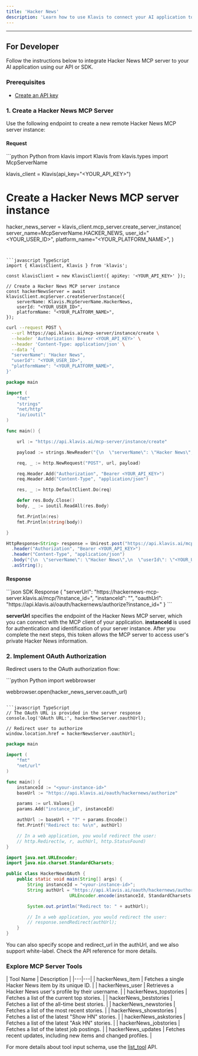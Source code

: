 ```yaml
---
title: 'Hacker News'
description: 'Learn how to use Klavis to connect your AI application to Hacker News MCP Server'
---
```



<NoCodeSnippet />

---

## For Developer

Follow the instructions below to integrate Hacker News MCP server to your AI application using our API or SDK.

### Prerequisites

- [Create an API key](https://www.klavis.ai/home/api-keys)

### 1. Create a Hacker News MCP Server

Use the following endpoint to create a new remote Hacker News MCP server instance:

#### Request
<CodeGroup>
```python Python
from klavis import Klavis
from klavis.types import McpServerName

klavis_client = Klavis(api_key="<YOUR_API_KEY>")

# Create a Hacker News MCP server instance
hacker_news_server = klavis_client.mcp_server.create_server_instance(
    server_name=McpServerName.HACKER_NEWS,
    user_id="<YOUR_USER_ID>",
    platform_name="<YOUR_PLATFORM_NAME>",
)
```


```javascript TypeScript
import { KlavisClient, Klavis } from 'klavis';

const klavisClient = new KlavisClient({ apiKey: '<YOUR_API_KEY>' });

// Create a Hacker News MCP server instance
const hackerNewsServer = await klavisClient.mcpServer.createServerInstance({
    serverName: Klavis.McpServerName.HackerNews,
    userId: "<YOUR_USER_ID>",
    platformName: "<YOUR_PLATFORM_NAME>",
});
```


```bash cURL
curl --request POST \
  --url https://api.klavis.ai/mcp-server/instance/create \
  --header 'Authorization: Bearer <YOUR_API_KEY>' \
  --header 'Content-Type: application/json' \
  --data '{
  "serverName": "Hacker News",
  "userId": "<YOUR_USER_ID>",
  "platformName": "<YOUR_PLATFORM_NAME>",
}'
```

```go Go
package main

import (
	"fmt"
	"strings"
	"net/http"
	"io/ioutil"
)

func main() {

	url := "https://api.klavis.ai/mcp-server/instance/create"

	payload := strings.NewReader("{\n  \"serverName\": \"Hacker News\",\n  \"userId\": \"<YOUR_USER_ID>\",\n  \"platformName\": \"<YOUR_PLATFORM_NAME>\",\n}")

	req, _ := http.NewRequest("POST", url, payload)

	req.Header.Add("Authorization", "Bearer <YOUR_API_KEY>")
	req.Header.Add("Content-Type", "application/json")

	res, _ := http.DefaultClient.Do(req)

	defer res.Body.Close()
	body, _ := ioutil.ReadAll(res.Body)

	fmt.Println(res)
	fmt.Println(string(body))

}
```

```java Java
HttpResponse<String> response = Unirest.post("https://api.klavis.ai/mcp-server/instance/create")
  .header("Authorization", "Bearer <YOUR_API_KEY>")
  .header("Content-Type", "application/json")
  .body("{\n  \"serverName\": \"Hacker News\",\n  \"userId\": \"<YOUR_USER_ID>\",\n  \"platformName\": \"<YOUR_PLATFORM_NAME>\",\n}")
  .asString();
```
</CodeGroup>

#### Response
<CodeGroup>
```json SDK Response
{
  "serverUrl": "https://hackernews-mcp-server.klavis.ai/mcp/?instance_id=<instance-id>",
  "instanceId": "<instance-id>",
  "oauthUrl": "https://api.klavis.ai/oauth/hackernews/authorize?instance_id=<instance-id>"
}
```
</CodeGroup>

<Check>**serverUrl** specifies the endpoint of the Hacker News MCP server, which you can connect with the MCP client of your application.</Check>
<Note>**instanceId** is used for authentication and identification of your server instance. After you complete the next steps, this token allows the MCP server to access user's private Hacker News information.</Note>

### 2. Implement OAuth Authorization

Redirect users to the OAuth authorization flow:

<CodeGroup>
```python Python
import webbrowser

webbrowser.open(hacker_news_server.oauth_url)
```

```javascript TypeScript
// The OAuth URL is provided in the server response
console.log('OAuth URL:', hackerNewsServer.oauthUrl);

// Redirect user to authorize
window.location.href = hackerNewsServer.oauthUrl;
```

```go Go
package main

import (
    "fmt"
    "net/url"
)

func main() {
    instanceId := "<your-instance-id>"
    baseUrl := "https://api.klavis.ai/oauth/hackernews/authorize"

    params := url.Values{}
    params.Add("instance_id", instanceId)

    authUrl := baseUrl + "?" + params.Encode()
    fmt.Printf("Redirect to: %s\n", authUrl)

    // In a web application, you would redirect the user:
    // http.Redirect(w, r, authUrl, http.StatusFound)
}
```

```java Java
import java.net.URLEncoder;
import java.nio.charset.StandardCharsets;

public class HackerNewsOAuth {
    public static void main(String[] args) {
        String instanceId = "<your-instance-id>";
        String authUrl = "https://api.klavis.ai/oauth/hackernews/authorize?instance_id=" +
                        URLEncoder.encode(instanceId, StandardCharsets.UTF_8);

        System.out.println("Redirect to: " + authUrl);

        // In a web application, you would redirect the user:
        // response.sendRedirect(authUrl);
    }
}
```
</CodeGroup>

<Tip>
You can also specify scope and redirect_url in the authUrl, and we also support white-label. Check the API reference for more details.
</Tip>

### Explore MCP Server Tools

<Accordion title="Tools Information">
| Tool Name | Description |
|---|---|
| hackerNews_item | Fetches a single Hacker News item by its unique ID. |
| hackerNews_user | Retrieves a Hacker News user's profile by their username. |
| hackerNews_topstories | Fetches a list of the current top stories. |
| hackerNews_beststories | Fetches a list of the all-time best stories. |
| hackerNews_newstories | Fetches a list of the most recent stories. |
| hackerNews_showstories | Fetches a list of the latest "Show HN" stories. |
| hackerNews_askstories | Fetches a list of the latest "Ask HN" stories. |
| hackerNews_jobstories | Fetches a list of the latest job postings. |
| hackerNews_updates | Fetches recent updates, including new items and changed profiles. |
</Accordion>

<Note>For more details about tool input schema, use the [list_tool](https://docs.klavis.ai/api-reference/mcp-server/list-tools) API.</Note>

